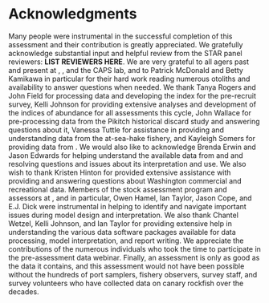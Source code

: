 # Acknowledgments

Many people were instrumental in the successful completion of this assessment and their contribution is greatly appreciated. We gratefully acknowledge substantial input and helpful review from the STAR panel reviewers: **LIST REVIEWERS HERE**. We are very grateful to all agers past and present at \gls{wdfw}, \gls{odfw}, and the CAPS lab, and to Patrick McDonald and Betty Kamikawa in particular for their hard work reading numerous otoliths and availability to answer questions when needed. We thank Tanya Rogers and John Field for processing data and developing the index for the pre-recruit survey, Kelli Johnson for providing extensive analyses and development of the indices of abundance for all assessments this cycle, John Wallace for pre-processing data from the Pikitch historical discard study and answering questions about it, Vanessa Tuttle for assistance in providing and understanding data from the at-sea-hake fishery, and Kayleigh Somers for providing data from \gls{wcgop}. We would also like to acknowledge Brenda Erwin and Jason Edwards for helping understand the available data from \gls{pacfin} and \gls{recfin} and resolving questions and issues about its interpretation and use. We also wish to thank Kristen Hinton for provided extensive assistance with providing and answering questions about Washington commercial and recreational data. Members of the \gls{nwfsc} stock assessment program and assessors at \gls{swfsc}, and in particular, Owen Hamel, Ian Taylor, Jason Cope, and E.J. Dick were instrumental in helping to identify and navigate important issues during model design and interpretation. We also thank Chantel Wetzel, Kelli Johnson, and Ian Taylor for providing extensive help in understanding the various data software packages available for data processing, model interpretation, and report writing. We appreciate the contributions of the numerous individuals who took the time to participate in the pre-assessment data webinar. Finally, an assessment is only as good as the data it contains, and this assessment would not have been possible without the hundreds of port samplers, fishery observers, survey staff, and survey volunteers who have collected data on canary rockfish over the decades. 
